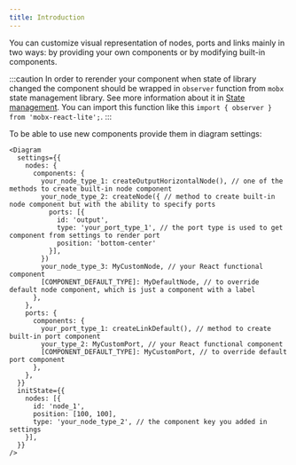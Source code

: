 ```yaml
---
title: Introduction
---
```


You can customize visual representation of nodes, ports and links mainly in two ways: by providing your own
components or by modifying built-in components.

:::caution
In order to rerender your component when state of library changed the component should be wrapped in `observer` function from `mobx` state management library. See more information about it in [State management](../stateManagement). You can import this function like this `import { observer } from 'mobx-react-lite';`.
:::

To be able to use new components provide them in diagram settings:

```tsx
<Diagram
  settings={{
    nodes: {
      components: {
        your_node_type_1: createOutputHorizontalNode(), // one of the methods to create built-in node component
        your_node_type_2: createNode({ // method to create built-in node component but with the ability to specify ports
          ports: [{
            id: 'output',
            type: 'your_port_type_1', // the port type is used to get component from settings to render port
            position: 'bottom-center'
          }],
        })
        your_node_type_3: MyCustomNode, // your React functional component
        [COMPONENT_DEFAULT_TYPE]: MyDefaultNode, // to override default node component, which is just a component with a label
      },
    },
    ports: {
      components: {
        your_port_type_1: createLinkDefault(), // method to create built-in port component
        your_type_2: MyCustomPort, // your React functional component
        [COMPONENT_DEFAULT_TYPE]: MyCustomPort, // to override default port component
      },
    },
  }}
  initState={{
    nodes: [{
      id: 'node_1',
      position: [100, 100],
      type: 'your_node_type_2', // the component key you added in settings
    }],
  }}
/>
```

